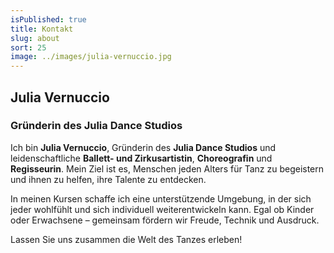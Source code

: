 ```yaml
---
isPublished: true
title: Kontakt
slug: about
sort: 25
image: ../images/julia-vernuccio.jpg
---
```


## Julia Vernuccio
### Gründerin des Julia Dance Studios

Ich bin **Julia Vernuccio**, Gründerin des **Julia Dance Studios** und leidenschaftliche **Ballett- und Zirkusartistin**, **Choreografin** und **Regisseurin**. Mein Ziel ist es, Menschen jeden Alters für Tanz zu begeistern und ihnen zu helfen, ihre Talente zu entdecken.

In meinen Kursen schaffe ich eine unterstützende Umgebung, in der sich jeder wohlfühlt und sich individuell weiterentwickeln kann. Egal ob Kinder oder Erwachsene – gemeinsam fördern wir Freude, Technik und Ausdruck.

Lassen Sie uns zusammen die Welt des Tanzes erleben!